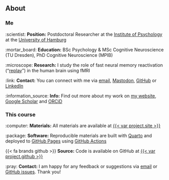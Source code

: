## About

::: {.fragment}

### Me

:scientist: **Position:** Postdoctoral Researcher at the [Institute of Psychology](https://www.psy.uni-hamburg.de/en.html) at the [University of Hamburg](https://www.psy.uni-hamburg.de/en/arbeitsbereiche/lern-und-veraenderungsmechanismen.html)

:mortar_board: **Education:** BSc Psychology & MSc Cognitive Neuroscience (TU Dresden), PhD Cognitive Neuroscience (MPIB)

:microscope: **Research:** I study the role of fast neural memory reactivation ("[replay](https://en.wikipedia.org/wiki/Hippocampal_replay)") in the human brain using fMRI

:link: **Contact:** You can connect with me via [email]({{< var project.mailto >}}), [Mastodon]({{< var team.lennart.mastodon >}}),
[GitHub]({{< var team.lennart.github >}}) or
[LinkedIn]({{< var team.lennart.linkedin >}})

:information_source: **Info:** Find out more about my work on [my website]({{< var team.lennart.website >}}), [Google Scholar]({{< var team.lennart.scholar >}}) and [ORCiD]({{< var team.lennart.orcid >}})

:::

::: {.fragment}

### This course

:computer: **Materials:** All materials are available at [{{< var project.site >}}]({{< var project.site >}})

:package: **Software:** Reproducible materials are built with [Quarto](https://quarto.org/) and deployed to [GitHub Pages](https://pages.github.com/) using [GitHub Actions](https://github.com/features/actions)

<!-- 
:trackball: **DOI:** [10.5281/zenodo.5012476](http://doi.org/10.5281/zenodo.5012476) (generated using GitHub releases + Zenodo, see details [here](https://guides.github.com/activities/citable-code/))
-->

{{< fa brands github >}} **Source:** Code is available on GitHub at [{{< var project.github >}}]({{< var project.github >}})

:pray: **Contact:** I am happy for any feedback or suggestions via [email]({{< var project.mailto >}}) or [GitHub issues]({{< var project.issues >}}). Thank you!

:::
